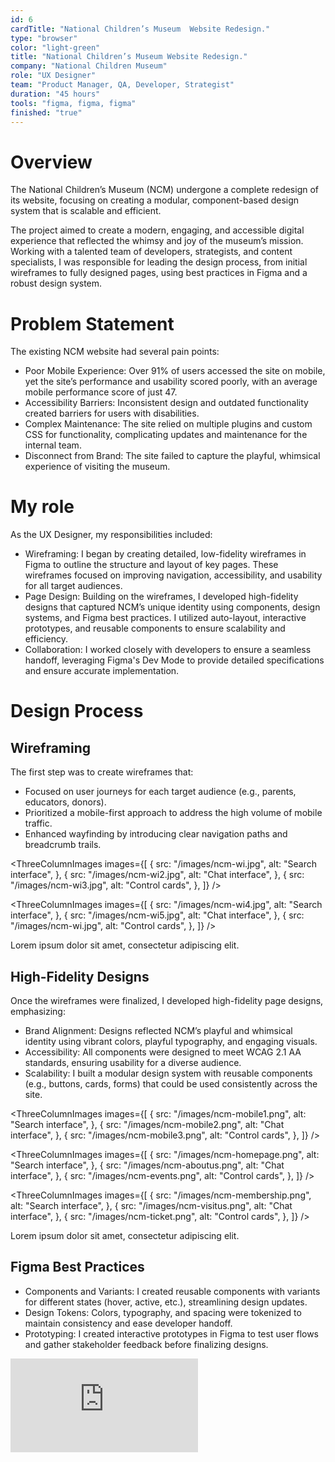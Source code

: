 ```yaml
---
id: 6
cardTitle: "National Children’s Museum  Website Redesign."
type: "browser"
color: "light-green"
title: "National Children’s Museum Website Redesign."
company: "National Children Museum"
role: "UX Designer"
team: "Product Manager, QA, Developer, Strategist"
duration: "45 hours"
tools: "figma, figma, figma"
finished: "true"
---
```


<FullWidthImage
  src="/images/ncm-main.png"
  alt="Element Bolt Dashboard Interface"
/>

# Overview

The National Children’s Museum (NCM) undergone a complete redesign of its website, focusing on creating a modular, component-based design system that is scalable and efficient. 

The project aimed to create a modern, engaging, and accessible digital experience that reflected the whimsy and joy of the museum’s mission. Working with a talented team of developers, strategists, and content specialists, I was responsible for leading the design process, from initial wireframes to fully designed pages, using best practices in Figma and a robust design system.

# Problem Statement

The existing NCM website had several pain points:

- Poor Mobile Experience: Over 91% of users accessed the site on mobile, yet the site’s performance and usability scored poorly, with an average mobile performance score of just 47.
- Accessibility Barriers: Inconsistent design and outdated functionality created barriers for users with disabilities.
- Complex Maintenance: The site relied on multiple plugins and custom CSS for functionality, complicating updates and maintenance for the internal team.
- Disconnect from Brand: The site failed to capture the playful, whimsical experience of visiting the museum.

# My role

As the UX Designer, my responsibilities included:

- Wireframing: I began by creating detailed, low-fidelity wireframes in Figma to outline the structure and layout of key pages. These wireframes focused on improving navigation, accessibility, and usability for all target audiences.
- Page Design: Building on the wireframes, I developed high-fidelity designs that captured NCM’s unique identity using components, design systems, and Figma best practices. I utilized auto-layout, interactive prototypes, and reusable components to ensure scalability and efficiency.
- Collaboration: I worked closely with developers to ensure a seamless handoff, leveraging Figma's Dev Mode to provide detailed specifications and ensure accurate implementation.

# Design Process

## Wireframing
The first step was to create wireframes that:

- Focused on user journeys for each target audience (e.g., parents, educators, donors).
- Prioritized a mobile-first approach to address the high volume of mobile traffic.
- Enhanced wayfinding by introducing clear navigation paths and breadcrumb trails.

<ThreeColumnImages
  images={[
    {
      src: "/images/ncm-wi.jpg",
      alt: "Search interface",
    },
    {
      src: "/images/ncm-wi2.jpg",
      alt: "Chat interface",
    },
    {
      src: "/images/ncm-wi3.jpg",
      alt: "Control cards",
    },
  ]}
/>

<ThreeColumnImages
  images={[
    {
      src: "/images/ncm-wi4.jpg",
      alt: "Search interface",
    },
    {
      src: "/images/ncm-wi5.jpg",
      alt: "Chat interface",
    },
    {
      src: "/images/ncm-wi.jpg",
      alt: "Control cards",
    },
  ]}
/>
<Caption>
  Lorem ipsum dolor sit amet, consectetur adipiscing elit.
</Caption>

## High-Fidelity Designs
Once the wireframes were finalized, I developed high-fidelity page designs, emphasizing:
- Brand Alignment: Designs reflected NCM’s playful and whimsical identity using vibrant colors, playful typography, and engaging visuals.
- Accessibility: All components were designed to meet WCAG 2.1 AA standards, ensuring usability for a diverse audience.
- Scalability: I built a modular design system with reusable components (e.g., buttons, cards, forms) that could be used consistently across the site.

<ThreeColumnImages
  images={[
    {
      src: "/images/ncm-mobile1.png",
      alt: "Search interface",
    },
    {
      src: "/images/ncm-mobile2.png",
      alt: "Chat interface",
    },
    {
      src: "/images/ncm-mobile3.png",
      alt: "Control cards",
    },
  ]}
/>

<ThreeColumnImages
  images={[
    {
      src: "/images/ncm-homepage.png",
      alt: "Search interface",
    },
    {
      src: "/images/ncm-aboutus.png",
      alt: "Chat interface",
    },
    {
      src: "/images/ncm-events.png",
      alt: "Control cards",
    },
  ]}
/>

<ThreeColumnImages
  images={[
    {
      src: "/images/ncm-membership.png",
      alt: "Search interface",
    },
    {
      src: "/images/ncm-visitus.png",
      alt: "Chat interface",
    },
    {
      src: "/images/ncm-ticket.png",
      alt: "Control cards",
    },
  ]}
/>
<Caption>
  Lorem ipsum dolor sit amet, consectetur adipiscing elit.
</Caption>

## Figma Best Practices
- Components and Variants: I created reusable components with variants for different states (hover, active, etc.), streamlining design updates.
- Design Tokens: Colors, typography, and spacing were tokenized to maintain consistency and ease developer handoff.
- Prototyping: I created interactive prototypes in Figma to test user flows and gather stakeholder feedback before finalizing designs.

<div style={{ marginTop: '20px', position: 'relative', width: '100%', maxWidth: '1100px', paddingTop: '56.25%', borderRadius: '10px', overflow: 'hidden', marginLeft: 'auto', marginRight: 'auto' }}>
  <iframe 
    src="https://embed.figma.com/design/h2uduBPcH39Tdkii7Pud9v/Enric-UX-%2F-Product-Design?node-id=751-15598&embed-host=share"
    style={{ position: 'absolute', top: 0, left: 0, width: '100%', height: '100%', borderRadius: '10px' }}
    frameBorder="0"
    allowFullScreen
  />
</div>

# Key UX Improvements

## Mobile-Optimized Design
<u>Problem:</u> The existing site performed poorly on mobile, frustrating users.
<u>Solution:</u> I implemented a mobile-first design that prioritized performance and usability, ensuring content was accessible on all devices.
<u>Outcome:</u> Improved mobile performance and user satisfaction, addressing 91% of the audience.

## Enhanced Accessibility
<u>Problem:</u> Inconsistent design created barriers for users with disabilities.
<u>Solution:</u> I designed components that met WCAG 2.1 AA standards, including high-contrast colors, keyboard navigability, and clear labels.
<u>Outcome:</u> A more inclusive experience for all users.

## Streamlined Navigation
<u>Problem:</u> Users struggled to find information due to poor site organization.
<u>Solution:</u> I restructured the site’s navigation, adding intuitive menus and breadcrumb trails.
<u>Outcome:</u> Reduced bounce rates and improved time on site.

## Dynamic Ticketing System
<u>Problem:</u> The ticketing workflow was cumbersome and inaccessible.
<u>Solution:</u> I designed an interactive ticketing widget that integrated seamlessly with the museum’s Salesforce PatronManager system.
<u>Outcome:</u> Simplified the ticket-buying process, increasing conversions.

# Tools and Methods
- Figma: Used for wireframing, high-fidelity design, and prototyping.
- Design System: Built to ensure consistency, scalability, and efficient handoff to developers.
- Collaborative Feedback: Incorporated input from stakeholders, ensuring designs met business and user needs.

# Results
## Quantitative Outcomes
- Mobile Usability: Performance scores increased from 47 to 85+.
- Ticket Sales: Improved ticket purchase workflows led to higher conversions.
- Accessibility Compliance: Achieved WCAG 2.1 AA standards across all pages.

## Qualitative Outcomes
- Positive feedback from stakeholders on the playful and accessible design.
- Internal staff reported easier content updates thanks to the new design system


